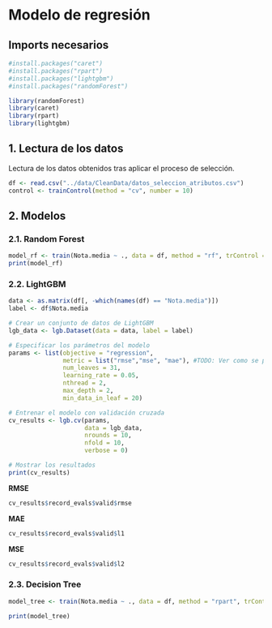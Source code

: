 # Modelo de regresión

## Imports necesarios

```r
#install.packages("caret")
#install.packages("rpart")
#install.packages("lightgbm")
#install.packages("randomForest")
```

```r
library(randomForest)
library(caret)
library(rpart)
library(lightgbm)
```

## 1. Lectura de los datos

Lectura de los datos obtenidos tras aplicar el proceso de selección.

```r

df <- read.csv("../data/CleanData/datos_seleccion_atributos.csv")
control <- trainControl(method = "cv", number = 10)
```

## 2. Modelos

### 2.1. Random Forest

```r

model_rf <- train(Nota.media ~ ., data = df, method = "rf", trControl = control, tuneGrid = data.frame(mtry = 2), ntree = 10)
print(model_rf)
```

### 2.2. LightGBM

```r

data <- as.matrix(df[, -which(names(df) == "Nota.media")])
label <- df$Nota.media

# Crear un conjunto de datos de LightGBM
lgb_data <- lgb.Dataset(data = data, label = label)

# Especificar los parámetros del modelo
params <- list(objective = "regression",
               metric = list("rmse","mse", "mae"), #TODO: Ver como se puede modificar esto para que salgan todas las métricas
               num_leaves = 31,
               learning_rate = 0.05,
               nthread = 2,
               max_depth = 2,
               min_data_in_leaf = 20)

# Entrenar el modelo con validación cruzada
cv_results <- lgb.cv(params,
                     data = lgb_data,
                     nrounds = 10,
                     nfold = 10,
                     verbose = 0)

# Mostrar los resultados
print(cv_results)
```

**RMSE**

```r

cv_results$record_evals$valid$rmse
```

**MAE**

```r

cv_results$record_evals$valid$l1
```

**MSE**

```r

cv_results$record_evals$valid$l2
```

### 2.3. Decision Tree

```r

model_tree <- train(Nota.media ~ ., data = df, method = "rpart", trControl = control, control = rpart.control(cp = 1))

print(model_tree)

```

